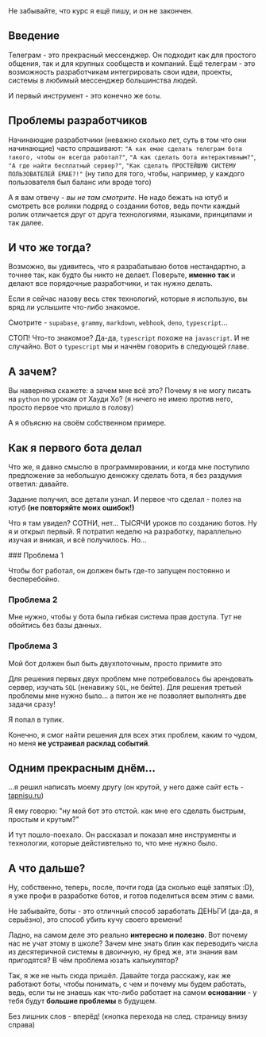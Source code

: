 
<Callout emoji="💡">
  Не забывайте, что курс я ещё пишу, и он не закончен.
</Callout>

## Введение

Телеграм - это прекрасный мессенджер. Он подходит как для простого общения, так и для крупных сообществ и компаний. Ещё телеграм - это возможность разработчикам интегрировать свои идеи, проекты, системы в любимый мессенджер большинства людей.

И первый инструмент - это конечно же `боты`.

## Проблемы разработчиков

Начинающие разработчики (неважно сколько лет, суть в том что они начинающие) часто спрашивают: `"А как емае сделать телеграм бота такого, чтобы он всегда работал?"`, `"А как сделать бота интерактивным?"`, `"А где найти бесплатный сервер?"`, `"Как сделать ПРОСТЕЙШУЮ СИСТЕМУ ПОЛЬЗОВАТЕЛЕЙ ЕМАЕ?!"` (ну типо для того, чтобы, например, у каждого пользователя был баланс или вроде того)

А я вам отвечу - _вы не там смотрите_. Не надо бежать на ютуб и смотреть все ролики подряд о создании ботов, ведь почти каждый ролик отличается друг от друга технологиями, языками, принципами и так далее.

## И что же тогда?

Возможно, вы удивитесь, что я разрабатываю ботов нестандартно, а точнее так, как будто бы никто не делает. Поверьте, **именно так** и делают все порядочные разработчики, и так нужно делать.

Если я сейчас назову весь стек технологий, которые я использую, вы вряд ли услышите что-либо знакомое.

Смотрите - `supabase`, `grammy`, `markdown`, `webhook`, `deno`, `typescript`...

СТОП! Что-то знакомое? Да-да, `typescript` похоже на `javascript`. И не случайно. Вот о `typescript` мы и начнём говорить в следующей главе.

## А зачем?

Вы наверняка скажете: а зачем мне всё это? Почему я не могу писать на `python` по урокам от Хауди Хо? (я ничего не имею против него, просто первое что пришло в голову)

А я объясню на своём собственном примере.

## Как я первого бота делал

Что же, я давно смыслю в программировании, и когда мне поступило предложение за небольшую денюжку сделать бота, я без раздумия ответил: давайте.

Задание получил, все детали узнал. И первое что сделал - полез на ютуб **(не повторяйте моих ошибок!)**

Что я там увидел? СОТНИ, нет... ТЫСЯЧИ уроков по созданию ботов. Ну я и открыл первый. Я потратил неделю на разработку, параллельно изучая и вникая, и всё получилось. Но...

<Steps>
### Проблема 1
 
Чтобы бот работал, он должен быть где-то запущен постоянно и бесперебойно.
 
### Проблема 2

Мне нужно, чтобы у бота была гибкая система прав доступа. Тут не обойтись без базы данных.

### Проблема 3

Мой бот должен был быть двухпоточным, просто примите это

</Steps>

Для решения первых двух проблем мне потребовалось бы арендовать сервер, изучать `SQL` (ненавижу `SQL`, не бейте).
Для решения третьей проблемы мне нужно было... а питон же не позволяет выполнять две задачи сразу!

Я попал в тупик.

Конечно, я смог найти решения для всех этих проблем, каким то чудом, но меня **не устраивал расклад событий**.

## Одним прекрасным днём...

...я решил написать моему другу (он крутой, у него даже сайт есть - [tapnisu.ru](https://tapnisu.ru))

Я ему говорю: "ну мой бот это отстой. как мне его сделать быстрым, простым и крутым?"

И тут пошло-поехало. Он рассказал и показал мне инструменты и технологии, которые дейстивтельно то, что мне нужно было.

## А что дальше?

Ну, собственно, теперь, после, почти года (да сколько ещё запятых :D), я уже профи в разработке ботов, и готов поделиться всем этим с вами.

Не забывайте, боты - это отличный способ заработать ДЕНЬГИ (да-да, я серьёзно), это способ убить кучу своего времени!

Ладно, на самом деле это реально **интересно и полезно**. Вот почему нас не учат этому в школе? Зачем мне знать блин как переводить числа из десятеричной системы в двоичную, ну бред же, эти знания вам пригодятся? В чём проблема юзать калькулятор?

Так, я же не ныть сюда пришёл. Давайте тогда расскажу, как же работают боты, чтобы понимать, с чем и почему мы будем работать, ведь, если ты не знаешь как что-либо работает на самом **основании** - у тебя будут **большие проблемы** в будущем.

Без лишних слов - вперёд! (кнопка перехода на след. страницу внизу справа)
